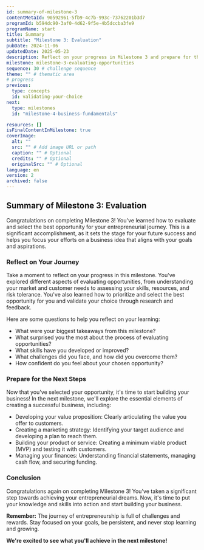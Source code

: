 ```yaml
---
id: summary-of-milestone-3 
contentMetaId: 90592961-5fb9-4c7b-993c-73762201b3d7 
programId: b594dc90-3af0-4d62-9f5e-4b5dccba3fe9
programName: start
title: Summary
subtitle: "Milestone 3: Evaluation"
pubDate: 2024-11-06
updatedDate: 2025-05-23
description: Reflect on your progress in Milestone 3 and prepare for the next steps in your entrepreneurial journey.
milestone: milestone-3-evaluating-opportunities
sequence: 30 # challenge sequence
theme: "" # thematic area
# progress
previous:
  type: concepts
  id: validating-your-choice 
next:
  type: milestones
  id: "milestone-4-business-fundamentals" 

resources: [] 
isFinalContentInMilestone: true
coverImage:
  alt: "" 
  src: "" # Add image URL or path
  caption: "" # Optional
  credits: "" # Optional
  originalSrc: "" # Optional
language: en
version: 2
archived: false
---
```


## Summary of Milestone 3: Evaluation

Congratulations on completing Milestone 3! You've learned how to evaluate and select the best opportunity for your entrepreneurial journey. This is a significant accomplishment, as it sets the stage for your future success and helps you focus your efforts on a business idea that aligns with your goals and aspirations.

### Reflect on Your Journey

Take a moment to reflect on your progress in this milestone. You've explored different aspects of evaluating opportunities, from understanding your market and customer needs to assessing your skills, resources, and risk tolerance. You've also learned how to prioritize and select the best opportunity for you and validate your choice through research and feedback.

Here are some questions to help you reflect on your learning:

*   What were your biggest takeaways from this milestone?
*   What surprised you the most about the process of evaluating opportunities?
*   What skills have you developed or improved?
*   What challenges did you face, and how did you overcome them?
*   How confident do you feel about your chosen opportunity?

### Prepare for the Next Steps

Now that you've selected your opportunity, it's time to start building your business! In the next milestone, we'll explore the essential elements of creating a successful business, including:

*   Developing your value proposition: Clearly articulating the value you offer to customers.
*   Creating a marketing strategy: Identifying your target audience and developing a plan to reach them.
*   Building your product or service: Creating a minimum viable product (MVP) and testing it with customers.
*   Managing your finances: Understanding financial statements, managing cash flow, and securing funding.

### Conclusion

Congratulations again on completing Milestone 3! You've taken a significant step towards achieving your entrepreneurial dreams. Now, it's time to put your knowledge and skills into action and start building your business.

**Remember:** The journey of entrepreneurship is full of challenges and rewards. Stay focused on your goals, be persistent, and never stop learning and growing.

**We're excited to see what you'll achieve in the next milestone!**